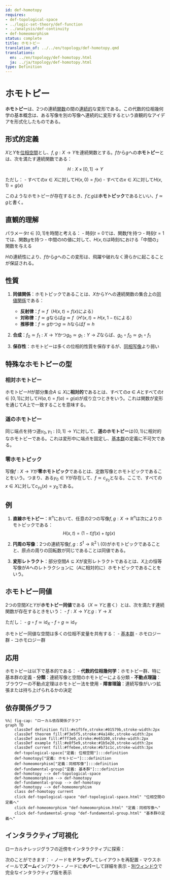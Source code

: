 ```yaml
---
id: def-homotopy
requires:
- def-topological-space
- ../logic-set-theory/def-function
- ../analysis/def-continuity
- def-homeomorphism
status: complete
title: ホモトピー
translation_of: ../../en/topology/def-homotopy.qmd
translations:
  en: ../en/topology/def-homotopy.html
  ja: ../ja/topology/def-homotopy.html
type: Definition
---
```


# ホモトピー {#def-homotopy}

**ホモトピー**は、2つの連続[関数](../logic-set-theory/def-function.qmd)の間の[連続的](../analysis/def-continuity.qmd)な変形である。この代数的位相幾何学の基本概念は、ある写像を別の写像へ連続的に変形するという直観的なアイデアを形式化したものである。

## 形式的定義

$X$と$Y$を[位相空間](def-topological-space.qmd)とし、$f, g: X \to Y$を連続関数とする。$f$から$g$への**ホモトピー**とは、次を満たす連続関数である：

$$H: X \times [0,1] \to Y$$

ただし：
- すべての$x \in X$に対して$H(x,0) = f(x)$
- すべての$x \in X$に対して$H(x,1) = g(x)$

このようなホモトピーが存在するとき、$f$と$g$は**ホモトピック**であるといい、$f \simeq g$と書く。

## 直観的理解

パラメータ$t \in [0,1]$を時間と考える：
- 時刻$t = 0$では、関数$f$を持つ
- 時刻$t = 1$では、関数$g$を持つ
- 中間の$t$の値に対して、$H(x,t)$は時刻$t$における「中間の」関数を与える

$H$の連続性により、$f$から$g$へのこの変形は、飛躍や破れなく滑らかに起こることが保証される。

## 性質

1. **同値関係**：ホモトピックであることは、$X$から$Y$への連続関数の集合上の[同値関係](../logic-set-theory/def-equivalence-relation.qmd)である：
   - **反射律**：$f \simeq f$（$H(x,t) = f(x)$による）
   - **対称律**：$f \simeq g$ならば$g \simeq f$（$H'(x,t) = H(x,1-t)$による）
   - **推移律**：$f \simeq g$かつ$g \simeq h$ならば$f \simeq h$

2. **合成**：$f_0 \simeq f_1: X \to Y$かつ$g_0 \simeq g_1: Y \to Z$ならば、$g_0 \circ f_0 \simeq g_1 \circ f_1$

3. **保存性**：ホモトピーは多くの位相的性質を保存するが、[同相写像](def-homeomorphism.qmd)より弱い

## 特殊なホモトピーの型

### 相対ホモトピー

ホモトピー$H$が部分集合$A \subseteq X$に**相対的**であるとは、すべての$a \in A$とすべての$t \in [0,1]$に対して$H(a,t) = f(a) = g(a)$が成り立つときをいう。これは関数が変形を通じて$A$上で一致することを意味する。

### 道のホモトピー

同じ端点を持つ道$\gamma_0, \gamma_1: [0,1] \to Y$に対して、**道のホモトピー**は$\{0,1\}$に相対的なホモトピーである。これは変形中に端点を固定し、[基本群](def-fundamental-group.qmd)の定義に不可欠である。

### 零ホモトピック

写像$f: X \to Y$が**零ホモトピック**であるとは、定数写像とホモトピックであることをいう。つまり、ある$y_0 \in Y$が存在して、$f \simeq c_{y_0}$となる。ここで、すべての$x \in X$に対して$c_{y_0}(x) = y_0$である。

## 例

1. **直線ホモトピー**：$\mathbb{R}^n$において、任意の2つの写像$f,g: X \to \mathbb{R}^n$は次によりホモトピックである：
   $$H(x,t) = (1-t)f(x) + tg(x)$$

2. **円周の写像**：2つの連続写像$f,g: S^1 \to \mathbb{R}^2 \setminus \{0\}$がホモトピックであることと、原点の周りの回転数が同じであることは同値である。

3. **変形レトラクト**：部分空間$A \subseteq X$が変形レトラクトであるとは、$X$上の恒等写像が$A$へのレトラクションに（$A$に相対的に）ホモトピックであることをいう。

## ホモトピー同値

2つの空間$X$と$Y$が**ホモトピー同値**である（$X \simeq Y$と書く）とは、次を満たす連続関数が存在するときをいう：
- $f: X \to Y$と$g: Y \to X$

ただし：
- $g \circ f \simeq \text{id}_X$
- $f \circ g \simeq \text{id}_Y$

ホモトピー同値な空間は多くの位相不変量を共有する：
- [基本群](def-fundamental-group.qmd)
- ホモロジー群
- コホモロジー群

## 応用

ホモトピーは以下で基本的である：
- **代数的位相幾何学**：ホモトピー群、特に基本群の定義
- **分類**：連続写像と空間のホモトピーによる分類
- **不動点理論**：ブラウワーの不動点定理はホモトピー法を使用
- **障害理論**：連続写像がいつ拡張または持ち上げられるかの決定

## 依存関係グラフ

```mermaid
%%| fig-cap: "ローカル依存関係グラフ"
graph TD
    classDef definition fill:#e1f5fe,stroke:#01579b,stroke-width:2px
    classDef theorem fill:#f3e5f5,stroke:#4a148c,stroke-width:2px
    classDef axiom fill:#fff3e0,stroke:#e65100,stroke-width:2px
    classDef example fill:#e8f5e9,stroke:#1b5e20,stroke-width:2px
    classDef current fill:#ffebee,stroke:#b71c1c,stroke-width:3px
    def-topological-space["定義: 位相空間"]:::definition
    def-homotopy["定義: ホモトピー"]:::definition
    def-homeomorphism["定義：同相写像"]:::definition
    def-fundamental-group["定義: 基本群"]:::definition
    def-homotopy --> def-topological-space
    def-homeomorphism --> def-homotopy
    def-fundamental-group --> def-homotopy
    def-homotopy --> def-homeomorphism
    class def-homotopy current
    click def-topological-space "def-topological-space.html" "位相空間の定義へ"
    click def-homeomorphism "def-homeomorphism.html" "定義：同相写像へ"
    click def-fundamental-group "def-fundamental-group.html" "基本群の定義へ"
```

## インタラクティブ可視化

ローカルナレッジグラフの近傍をインタラクティブに探索：

::: {.graph-viz data-id="def-homotopy" data-width="700" data-height="500"}
:::

次のことができます：
- ノードを**ドラッグ**してレイアウトを再配置
- マウスホイールで**ズーム**イン/アウト
- ノードに**ホバー**して詳細を表示
- [別ウィンドウ](../../output/interactive/ja/def-homotopy.html){target="_blank"}で完全なインタラクティブ版を表示
